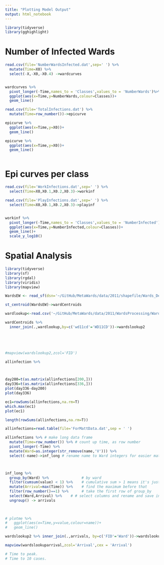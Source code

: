 ```yaml
---
title: "Plotting Model Output"
output: html_notebook
---
```


```r
library(tidyverse)
library(gghighlight)
```
# Number of Infected Wards

```r

read.csv(file='NumberWardsInfected.dat',sep=' ') %>% 
  mutate(Time=X0) %>% 
  select(-X,-X0,-X0.4) ->wardcurves


wardcurves %>% 
  pivot_longer(-Time,names_to = 'Classes',values_to = 'NumberWards')%>% 
  ggplot(aes(x=Time,y=NumberWards,colour=Classes))+
  geom_line()
```






```r
read.csv(file='TotalInfections.dat') %>% 
  mutate(Time=row_number())->epicurve

epicurve %>% 
  ggplot(aes(x=Time,y=X0))+
  geom_line()

epicurve %>% 
  ggplot(aes(x=Time,y=X0))+
  geom_line()



```


# Epi curves per class

```r

read.csv(file='WorkInfections.dat',sep=' ') %>% 
  select(Time=X0,X0.1,X0.2,X0.3)->workinf

read.csv(file='PlayInfections.dat',sep=' ') %>% 
  select(Time=X0,X0.1,X0.2,X0.3)->playinf


workinf %>% 
  pivot_longer(-Time,names_to = 'Classes',values_to = 'NumberInfected')%>% 
  ggplot(aes(x=Time,y=NumberInfected,colour=Classes))+
  geom_line()+
  scale_y_log10()


```


# Spatial Analysis

```r


library(tidyverse)
library(sf)
library(rgdal)
library(viridis)
library(mapview)

WardsEW <- read_sf(dsn='~/GitHub/MetaWards/data/2011/shapefile/Wards_December_2011_Boundaries_EW_BFC',layer = 'Wards_December_2011_Boundaries_EW_BFC')

st_centroid(WardsEW)->wardCentroids

wardlookup<-read.csv('~/GitHub/MetaWards/data/2011/WardsProcessing/Ward_Lookup.csv') 

wardCentroids %>% 
  inner_join(.,wardlookup,by=c('wd11cd'='WD11CD'))->wardslookup2 





#mapview(wardslookup2,zcol='FID')


```



```r


allinfection %>% 
  


day200=t(as.matrix(allinfections[200,]))
day336=t(as.matrix(allinfections[336,]))
plot(day336-day200)
plot(day336)

ec1=rowSums(allinfections,na.rm=T)
which.max(ec1)
plot(ec1)

length(rowSums(allinfections,na.rm=T))
```


```r

allinfections=read.table(file='ForMattData.dat',sep = ' ')

allinfections %>% # make long data frame
  mutate(Time=row_number()) %>% # count up time, as row number
  pivot_longer(-Time) %>% 
  mutate(Ward=as.integer(str_remove(name,'V'))) %>% 
  select(-name)->inf_long # rename name to Ward integers for easier matching



inf_long %>% 
  group_by(Ward) %>%               # by ward
  filter(cumsum(value) < 1) %>%    # cumulative sum > 1 means it's just arrived/first infection
  mutate(Arrival=max(Time)) %>%    # find the maximum before that
  filter(row_number()==1) %>%      # take the first row of group_by
  select(Ward,Arrival) %>%    # # select columns and rename and save in a data frame
  ungroup() -> arrivals
      
      

# plotme %>% 
#   ggplot(aes(x=Time,y=value,colour=name))+
#   geom_line()

```
```r
wardslookup2 %>% inner_join(.,arrivals, by=c('FID'='Ward'))->wardslookuparrival

mapview(wardslookuparrival,zcol='Arrival',cex = 'Arrival')

# Time to peak. 
# Time to 10 cases.
```

